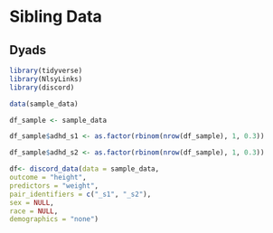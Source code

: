 # Sibling Data


## Dyads
```r
library(tidyverse)
library(NlsyLinks)
library(discord)

data(sample_data)

df_sample <- sample_data 

df_sample$adhd_s1 <- as.factor(rbinom(nrow(df_sample), 1, 0.3))

df_sample$adhd_s2 <- as.factor(rbinom(nrow(df_sample), 1, 0.3))

df<- discord_data(data = sample_data,
outcome = "height",
predictors = "weight",
pair_identifiers = c("_s1", "_s2"),
sex = NULL,
race = NULL,
demographics = "none")

```